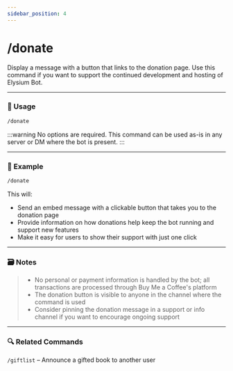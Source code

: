 ```yaml
---
sidebar_position: 4
---
```


# /donate

Display a message with a button that links to the donation page. Use this command if you want to support the continued development and hosting of Elysium Bot.

<hr className="md-divider-gradient" />

### 💬 Usage
```bash
/donate
```

:::warning
No options are required. This command can be used as-is in any server or DM where the bot is present.
:::

<hr className="md-divider-gradient" />

### 📌 Example
```bash
/donate
```
This will:
- Send an embed message with a clickable button that takes you to the donation page
- Provide information on how donations help keep the bot running and support new features
- Make it easy for users to show their support with just one click

<hr className="md-divider-gradient" />

### 🗃️ Notes
> - No personal or payment information is handled by the bot; all transactions are processed through Buy Me a Coffee's platform
> - The donation button is visible to anyone in the channel where the command is used
> - Consider pinning the donation message in a support or info channel if you want to encourage ongoing support

<hr className="md-divider-gradient" />

### 🔍 Related Commands
`/giftlist` – Announce a gifted book to another user